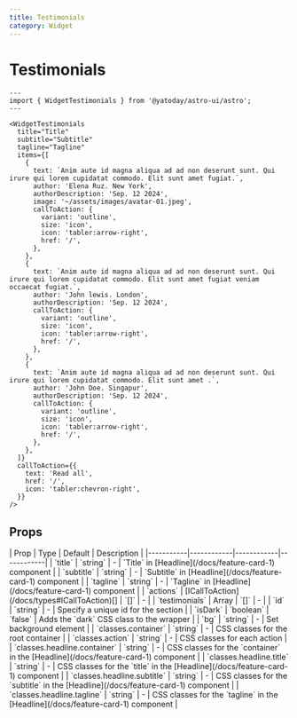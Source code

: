 ```yaml
---
title: Testimonials
category: Widget
---
```



# Testimonials


<Demo title="">
  <WidgetTestimonials
    title="Title"
    subtitle="Subtitle"
    tagline="Tagline"
    items={[
      {
        text: `Anim aute id magna aliqua ad ad non deserunt sunt. Qui irure qui lorem cupidatat commodo. Elit sunt amet fugiat.`,
        author: 'Elena Ruz. New York',
        authorDescription: 'Sep. 12 2024',
        image: '~/assets/images/avatar-01.jpeg',
        callToAction: {
          variant: 'outline',
          size: 'icon',
          icon: 'tabler:arrow-right',
          href: '/',
        },
      },
      {
        text: `Anim aute id magna aliqua ad ad non deserunt sunt. Qui irure qui lorem cupidatat commodo. Elit sunt amet fugiat veniam occaecat fugiat.`,
        author: 'John lewis. London',
        authorDescription: 'Sep. 12 2024',
        callToAction: {
          variant: 'outline',
          size: 'icon',
          icon: 'tabler:arrow-right',
          href: '/',
        },
      },
      {
        text: `Anim aute id magna aliqua ad ad non deserunt sunt. Qui irure qui lorem cupidatat commodo. Elit sunt amet .`,
        author: 'John Doe. Singapur',
        authorDescription: 'Sep. 12 2024',
        callToAction: {
          variant: 'outline',
          size: 'icon',
          icon: 'tabler:arrow-right',
          href: '/',
        },
      },
    ]}
    callToAction={{
      text: 'Read all',
      href: '/',
      icon: 'tabler:chevron-right',
    }}
  />
</Demo>

```astro
---
import { WidgetTestimonials } from '@yatoday/astro-ui/astro';
---

<WidgetTestimonials
  title="Title"
  subtitle="Subtitle"
  tagline="Tagline"
  items={[
    {
      text: `Anim aute id magna aliqua ad ad non deserunt sunt. Qui irure qui lorem cupidatat commodo. Elit sunt amet fugiat.`,
      author: 'Elena Ruz. New York',
      authorDescription: 'Sep. 12 2024',
      image: '~/assets/images/avatar-01.jpeg',
      callToAction: {
        variant: 'outline',
        size: 'icon',
        icon: 'tabler:arrow-right',
        href: '/',
      },
    },
    {
      text: `Anim aute id magna aliqua ad ad non deserunt sunt. Qui irure qui lorem cupidatat commodo. Elit sunt amet fugiat veniam occaecat fugiat.`,
      author: 'John lewis. London',
      authorDescription: 'Sep. 12 2024',
      callToAction: {
        variant: 'outline',
        size: 'icon',
        icon: 'tabler:arrow-right',
        href: '/',
      },
    },
    {
      text: `Anim aute id magna aliqua ad ad non deserunt sunt. Qui irure qui lorem cupidatat commodo. Elit sunt amet .`,
      author: 'John Doe. Singapur',
      authorDescription: 'Sep. 12 2024',
      callToAction: {
        variant: 'outline',
        size: 'icon',
        icon: 'tabler:arrow-right',
        href: '/',
      },
    },
  ]}
  callToAction={{
    text: 'Read all',
    href: '/',
    icon: 'tabler:chevron-right',
  }}
/>
```

## Props

<div className="overflow-x-auto">
  <div className="min-w-xl">
    | Prop | Type | Default | Description |
    |-----------|------------|------------|------------|
    | `title` | `string` | - | `Title` in [Headline](/docs/feature-card-1) component |
    | `subtitle` | `string` | - | `Subtitle` in [Headline](/docs/feature-card-1) component |
    | `tagline` | `string` | - | `Tagline` in [Headline](/docs/feature-card-1) component |
    | `actions` | [ICallToAction](/docs/types#ICallToAction)[] | `[]` | - |
    | `testimonials` | Array | `[]` | - |
    | `id` | `string` | - | Specify a unique id for the section |
    | `isDark` | `boolean` | `false` | Adds the `dark` CSS class to the wrapper |
    | `bg` | `string` | - | Set background element |
    | `classes.container` | `string` | - | CSS classes for the root container |
    | `classes.action` | `string` | - | CSS classes for each action |
    | `classes.headline.container` | `string` | - | CSS classes for the `container` in the [Headline](/docs/feature-card-1) component |
    | `classes.headline.title` | `string` | - | CSS classes for the `title` in the [Headline](/docs/feature-card-1) component |
    | `classes.headline.subtitle` | `string` | - | CSS classes for the `subtitle` in the [Headline](/docs/feature-card-1) component |
    | `classes.headline.tagline` | `string` | - | CSS classes for the `tagline` in the [Headline](/docs/feature-card-1) component |
  </div>
</div>
